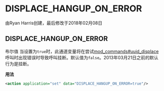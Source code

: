 # DISPLACE_HANGUP_ON_ERROR

由Ryan Harris创建，最后修改于2018年02月08日

## DISPLACE_HANGUP_ON_ERROR

布尔值 当设置为`true`时，此通道变量将在尝试[mod\_commands#uuid\_displace](../FreeSWITCH-Explained/Modules/mod_commands_1966741.mdx#uuid_displace)呼叫时出现错误时导致呼叫挂断。默认值为`false`。2013年03月21日之前的默认行为是挂断。

**用法**

```xml
<action application="set" data="DISPLACE_HANGUP_ON_ERROR=true"/>
```